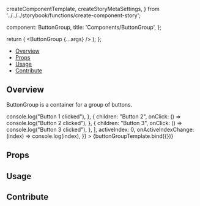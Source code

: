 
  createComponentTemplate,
  createStoryMetaSettings,
} from '../../../storybook/functions/create-component-story';

  component: ButtonGroup,
  title: 'Components/ButtonGroup',
};

<Meta
  title="Components/ButtonGroup"
  component={ButtonGroup}
/>

  return (
    <ButtonGroup
      {...args}
    />
  );
};


<Heading
  title="ButtonGroup"
  componentRelativePath="ButtonGroup/ButtonGroup.tsx"
/>

- [Overview](#overview)
- [Props](#props)
- [Usage](#usage)
- [Contribute](#contribute)

## Overview

ButtonGroup is a container for a group of buttons.

<Canvas>
  <Story
    name="Overview"
    args={{
      type: ButtonEnums.type.primary,
      size: ButtonEnums.size.medium,
      orientation: ButtonEnums.orientation.horizontal,
      buttons: [
        {
          children: "Button 1",
          onClick: () => console.log("Button 1 clicked"),
        },
        {
          children: "Button 2",
          onClick: () => console.log("Button 2 clicked"),
        },
        {
          children: "Button 3",
          onClick: () => console.log("Button 3 clicked"),
        },
      ],
      activeIndex: 0,
      onActiveIndexChange: (index) => console.log(index),
    }}
  >
    {buttonGroupTemplate.bind({})}
  </Story>
</Canvas>


## Props

<ArgsTable of={ButtonGroup} />

## Usage


## Contribute

<Footer componentRelativePath="ButtonGroup/__stories__/buttonGroup.stories.mdx" />
